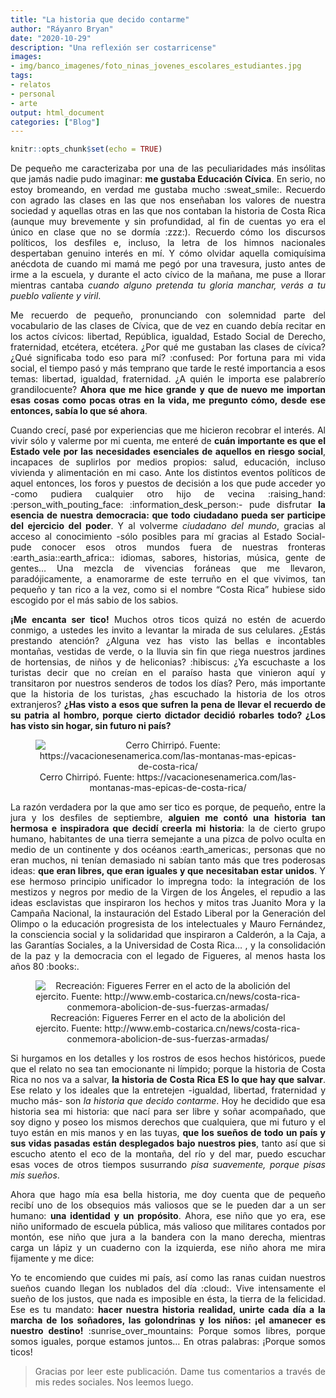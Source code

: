 ```yaml
---
title: "La historia que decido contarme"
author: "Ráyanro Bryan"
date: "2020-10-29"
description: "Una reflexión ser costarricense"
images:
- img/banco_imagenes/foto_ninas_jovenes_escolares_estudiantes.jpg
tags:
- relatos
- personal
- arte
output: html_document
categories: ["Blog"]
---
```


<style>
body {
text-align: justify}
</style>

```r
knitr::opts_chunk$set(echo = TRUE)

```

De pequeño me caracterizaba por una de las peculiaridades más insólitas que jamás nadie pudo imaginar: **me gustaba Educación Cívica**. En serio, no estoy bromeando, en verdad me gustaba mucho :sweat_smile:. Recuerdo con agrado las clases en las que nos enseñaban los valores de nuestra sociedad y aquellas otras en las que nos contaban la historia de Costa Rica (aunque muy brevemente y sin profundidad, al fin de cuentas yo era el único en clase que no se dormía :zzz:). Recuerdo cómo los discursos políticos, los desfiles e, incluso, la letra de los himnos nacionales despertaban genuino interés en mí. Y cómo olvidar aquella comiquísima anécdota de cuando mi mamá me pegó por una travesura, justo antes de irme a la escuela, y durante el acto cívico de la mañana, me puse a llorar mientras cantaba *cuando alguno pretenda tu gloria manchar, verás a tu pueblo valiente y viril*. 

Me recuerdo de pequeño, pronunciando con solemnidad parte del vocabulario de las clases de Cívica, que de vez en cuando debía recitar en los actos cívicos: libertad, República, igualdad, Estado Social de Derecho, fraternidad, etcétera, etcétera. ¿Por qué me gustaban las clases de cívica? ¿Qué significaba todo eso para mí? :confused:  Por fortuna para mi vida social, el tiempo pasó y más temprano que tarde le resté importancia a esos temas: libertad, igualdad, fraternidad. ¿A quién le importa ese palabrerío grandilocuente? **Ahora que me hice grande y que de nuevo me importan esas cosas como pocas otras en la vida, me pregunto cómo, desde ese entonces, sabía lo que sé ahora**. 

Cuando crecí, pasé por experiencias que me hicieron recobrar el interés. Al vivir sólo y valerme por mi cuenta, me enteré de **cuán importante es que el Estado vele por las necesidades esenciales de aquellos en riesgo social**, incapaces de suplirlos por medios propios: salud, educación, incluso vivienda y alimentación en mi caso. Ante los distintos eventos políticos de aquel entonces, los foros y puestos de decisión a los que pude acceder yo -como pudiera cualquier otro hijo de vecina :raising_hand: :person_with_pouting_face: :information_desk_person:- pude disfrutar **la esencia de nuestra democracia: que todo ciudadano pueda ser participe del ejercicio del poder**. Y al volverme *ciudadano del mundo*, gracias al acceso al conocimiento -sólo posibles para mí gracias al Estado Social- pude conocer esos otros mundos fuera de nuestras fronteras :earth_asia::earth_africa:: idiomas, sabores, historias, música, gente de gentes... Una mezcla de vivencias foráneas que me llevaron, paradójicamente, a enamorarme de este terruño en el que vivimos, tan pequeño y tan rico a la vez, como si el nombre "Costa Rica" hubiese sido escogido por el más sabio de los sabios.

**¡Me encanta ser tico!** Muchos otros ticos quizá no estén de acuerdo conmigo, a ustedes les invito a levantar la mirada de sus celulares. ¿Estás prestando atención? ¿Alguna vez has visto las bellas e incontables montañas, vestidas de verde, o la lluvia sin fin que riega nuestros jardines de hortensias, de niños y de heliconias? :hibiscus: ¿Ya escuchaste a los turistas decir que no creían en el paraíso hasta que vinieron aquí y transitaron por nuestros senderos de todos los días? Pero, más importante que la historia de los turistas, ¿has escuchado la historia de los otros extranjeros? **¿Has visto a esos que sufren la pena de llevar el recuerdo de su patria al hombro, porque cierto dictador decidió robarles todo? ¿Los has visto sin hogar, sin futuro ni país?**

<center>
![Cerro Chirripó. Fuente: https://vacacionesenamerica.com/las-montanas-mas-epicas-de-costa-rica/ ](chirripo.jpg)

</center>

La razón verdadera por la que amo ser tico es porque, de pequeño, entre la jura y los desfiles de septiembre, **alguien me contó una historia tan hermosa e inspiradora que decidí creerla mi historia**: la de cierto grupo humano, habitantes de una tierra semejante a una pizca de polvo oculta en medio de un continente y dos océanos :earth_americas:, personas que no eran muchos, ni tenían demasiado ni sabían tanto más que tres poderosas ideas: **que eran libres, que eran iguales y que necesitaban estar unidos**. Y ese hermoso principio unificador lo impregna todo: la integración de los mestizos y negros por medio de la Virgen de los Ángeles, el repudio a las ideas esclavistas que inspiraron los hechos y mitos tras Juanito Mora y la Campaña Nacional, la instauración del Estado Liberal por la Generación del Olimpo o la educación progresista de los intelectuales y Mauro Fernández, la consciencia social y la solidaridad que inspiraron a Calderón, a la Caja, a las Garantías Sociales, a la Universidad de Costa Rica… , y la consolidación de la paz y la democracia con el legado de Figueres, al menos hasta los años 80 :books:.

<center>

![Recreación: Figueres Ferrer en el acto de la abolición del ejercito. Fuente: http://www.emb-costarica.cn/news/costa-rica-conmemora-abolicion-de-sus-fuerzas-armadas/ ](abolicion_ejercito.png)

</center>

Si hurgamos en los detalles y los rostros de esos hechos históricos, puede que el relato no sea tan emocionante ni límpido; porque la historia de Costa Rica no nos va a salvar, **la historia de Costa Rica ES lo que hay que salvar**. Ese relato y los ideales que la entretejen -igualdad, libertad, fraternidad y mucho más- son *la historia que decido contarme*. Hoy he decidido que esa historia sea mi historia: que nací para ser libre y soñar acompañado, que soy digno y poseo los mismos derechos que cualquiera, que mi futuro y el tuyo están en mis manos y en las tuyas, **que los sueños de todo un país y sus vidas pasadas están desplegados bajo nuestros pies**, tanto así que si escucho atento el eco de la montaña, del río y del mar, puedo escuchar esas voces de otros tiempos susurrando *pisa suavemente, porque pisas mis sueños*. 

Ahora que hago mía esa bella historia, me doy cuenta que de pequeño recibí uno de los obsequios más valiosos que se le pueden dar a un ser humano: **una identidad y un propósito**. Ahora, ese niño que yo era, ese niño uniformado de escuela pública, más valioso que militares contados por montón, ese niño que jura a la bandera con la mano derecha, mientras carga un lápiz y un cuaderno con la izquierda, ese niño ahora me mira fijamente y me dice: 

Yo te encomiendo que cuides mi país, así como las ranas cuidan nuestros sueños cuando llegan los nublados del día :cloud:. Vive intensamente el sueño de los justos, que nada es imposible en ésta, la tierra de la felicidad. Ese es tu mandato: **hacer nuestra historia realidad, unirte cada día a la marcha de los soñadores, las golondrinas y los niños: ¡el amanecer es nuestro destino!** :sunrise_over_mountains: Porque somos libres, porque somos iguales, porque estamos juntos… En otras palabras: ¡Porque somos ticos! 



>Gracias por leer este publicación. Dame tus comentarios a través de mis redes sociales. Nos leemos luego.


